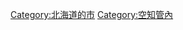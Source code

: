 {{Commonscat|Akabira, Hokkaido}}
{{Catmore}}

{{DEFAULTSORT:Akabira-shi}}
[[Category:北海道的市|Category:北海道的市]]
[[Category:空知管內|Category:空知管內]]